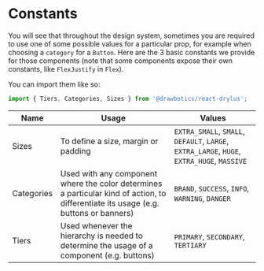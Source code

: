 # Constants

You will see that throughout the design system, sometimes you are required to use one of some possible values for a particular prop, for example when choosing a `category` for a `Button`. Here are the 3 basic constants we provide for those components (note that some components expose their own constants, like `FlexJustify` in `Flex`).

You can import them like so:
```jsx
import { Tiers, Categories, Sizes } from '@drawbotics/react-drylus';
```

| Name | Usage | Values |
| ---- | ----- | ------ |
| Sizes | To define a size, margin or padding | `EXTRA_SMALL`, `SMALL`, `DEFAULT`, `LARGE`, `EXTRA_LARGE`, `HUGE`, `EXTRA_HUGE`, `MASSIVE` |
| Categories | Used with any component where the color determines a particular kind of action, to differentiate its usage (e.g. buttons or banners) | `BRAND`, `SUCCESS`, `INFO`, `WARNING`, `DANGER` |
| Tiers | Used whenever the hierarchy is needed to determine the usage of a component (e.g. buttons) | `PRIMARY`, `SECONDARY`, `TERTIARY` |
